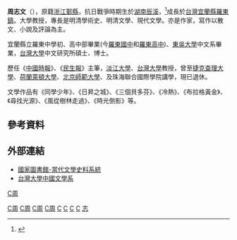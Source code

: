 '''周志文'''（{{bd|1942年|6月27日|catIdx=C周}}），原籍[[浙江|浙江]][[鄞縣|鄞縣]]，抗日戰爭時期生於[[湖南|湖南]][[辰溪|辰溪]]，<ref>{{Cite web |url=https://reader.udn.com/reader/story/7048/2738060 |title=周志文／鄉音 |accessdate=2017-10-05 |archive-date=2017-10-05 |archive-url=https://web.archive.org/web/20171005151445/https://reader.udn.com/reader/story/7048/2738060 |dead-url=no }}</ref>成長於[[台灣|台灣]][[宜蘭縣|宜蘭縣]][[羅東鎮_(臺灣)|羅東鎮]]。大學教授，專長是明清學術史、明清文學、現代文學。亦是作家，寫作以散文、小說及評論為主。

宜蘭縣立羅東中學初、高中部畢業(今[[羅東國中|羅東國中]]和[[羅東高中|羅東高中]])、[[東吳大學|東吳大學]]中文系畢業，[[台灣大學|台灣大學]]中文研究所碩士、博士。

歷任《[[中國時報|中國時報]]》、《[[民生報|民生報]]》主筆，[[淡江大學|淡江大學]]、[[台灣大學|台灣大學]]教授，曾至[[捷克|捷克]][[查理大學|查理大學]]、[[荷蘭|荷蘭]][[萊頓大學|萊頓大學]]、[[北京師範大學|北京師範大學]]、及珠海聯合國際學院講學，現已退休。

文學作品有《同學少年》、《日昇之城》、《三個貝多芬》、《冷熱》、《布拉格黃金》、《尋找光源》、《風從樹林走過》、《時光倒影》等。

==參考資料==
{{reflist}}

== 外部連結 ==
*[http://lit.ncl.edu.tw/hypage.cgi?hyqstr=aiipkgnfgbdjihofcjbgmehinjighlbjhgflieuhflfigheldinfrmcikhfhoinhclhelggmeijfrljijdpibelgjinelgiloiggplffscrliiugplfeugoljjjcrlmiohghpjhhhloeuhglnjfcrmbjhhlkpfhdiiafkdkibfhdhibffddiffjdhigetgrmfjjcimdjohfljijdpiafnddiefgdihnggcpiaffddhgjigilmiggjinfhcikdgoeginfhdiiafkdkibfhdhibffddiffjdhig 國家圖書館-當代文學史料系統]{{dead link|date=2017年12月 |bot=InternetArchiveBot |fix-attempted=yes }}
*[http://www.cl.ntu.edu.tw/ 台灣大學中國文學系]{{Wayback|url=http://www.cl.ntu.edu.tw/ |date=20080929064425 }}

{{台灣作家小作品}}

[[Category:臺灣散文作家|C周]]
[[Category:鄞县人|C周]]
[[category:台灣戰後浙江移民|C周]]
[[Category:宜蘭縣人|C周]]
[[Category:國立羅東高級中學校友|C周]]
[[Category:東吳大學校友|C]]
[[Category:國立臺灣大學文學院校友|C]]
[[Category:淡江大學教授|C]]
[[Category:國立臺灣大學教授|C]]
[[Category:周姓|志]]